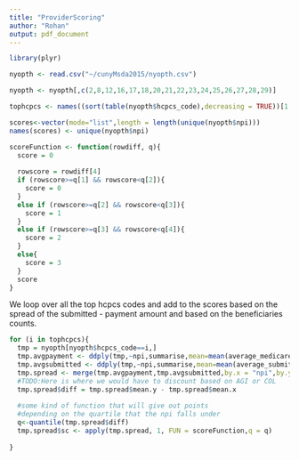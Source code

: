 ```yaml
---
title: "ProviderScoring"
author: "Rohan"
output: pdf_document
---
```


```r
library(plyr)
```

```r
nyopth <- read.csv("~/cunyMsda2015/nyopth.csv")

nyopth <- nyopth[,c(2,8,12,16,17,18,20,21,22,23,24,25,26,27,28,29)]

tophcpcs <- names((sort(table(nyopth$hcpcs_code),decreasing = TRUE))[1:10])

scores<-vector(mode="list",length = length(unique(nyopth$npi)))
names(scores) <- unique(nyopth$npi)
```

```r
scoreFunction <- function(rowdiff, q){
  score = 0
  
  rowscore = rowdiff[4]
  if (rowscore>=q[1] && rowscore<q[2]){
    score = 0
  }
  else if (rowscore>=q[2] && rowscore<q[3]){
    score = 1
  }
  else if (rowscore>=q[3] && rowscore<q[4]){
    score = 2
  }
  else{
    score = 3
  }
  score
}
```

We loop over all the top hcpcs codes and add to the scores based on the spread of the submitted - payment amount and based on the beneficiaries counts.
```r
for (i in tophcpcs){
  tmp = nyopth[nyopth$hcpcs_code==i,]
  tmp.avgpayment <- ddply(tmp,~npi,summarise,mean=mean(average_medicare_payment_amt))
  tmp.avgsubmitted <- ddply(tmp,~npi,summarise,mean=mean(average_submitted_chrg_amt))
  tmp.spread <- merge(tmp.avgpayment,tmp.avgsubmitted,by.x = "npi",by.y = "npi")
  #TODO:Here is where we would have to discount based on AGI or COL  
  tmp.spread$diff = tmp.spread$mean.y - tmp.spread$mean.x
  
  #some kind of function that will give out points 
  #depending on the quartile that the npi falls under
  q<-quantile(tmp.spread$diff)
  tmp.spread$sc <- apply(tmp.spread, 1, FUN = scoreFunction,q = q)
  
}
```